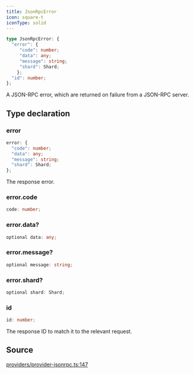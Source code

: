 ```yaml
---
title: JsonRpcError
icon: square-t
iconType: solid
---
```


```ts
type JsonRpcError: {
  "error": {
     "code": number;
     "data": any;
     "message": string;
     "shard": Shard;
    };
  "id": number;
};
```

A JSON-RPC error, which are returned on failure from a JSON-RPC server.

## Type declaration

### error

```ts
error: {
  "code": number;
  "data": any;
  "message": string;
  "shard": Shard;
};
```

The response error.

### error.code

```ts
code: number;
```

### error.data?

```ts
optional data: any;
```

### error.message?

```ts
optional message: string;
```

### error.shard?

```ts
optional shard: Shard;
```

### id

```ts
id: number;
```

The response ID to match it to the relevant request.

## Source

[providers/provider-jsonrpc.ts:147](https://github.com/dominant-strategies/quais.js/blob/ee02936aba09408559e9681b2940de1545f73064/src/providers/provider-jsonrpc.ts#L147)
